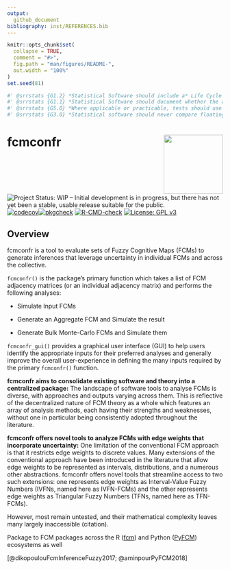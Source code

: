 ```yaml
---
output: 
  github_document
bibliography: inst/REFERENCES.bib
---
```


<!-- README.md is generated from README.Rmd. Please edit that file -->

```r
knitr::opts_chunk$set(
  collapse = TRUE,
  comment = "#>",
  fig.path = "man/figures/README-",
  out.width = "100%"
)
set.seed(81)
```

```r
#' @srrstats {G1.2} *Statistical Software should include a* Life Cycle Statement *describing current and anticipated future states of development.*
#' @srrstats {G1.1} *Statistical Software should document whether the algorithm(s) it implements are:* - *The first implementation of a novel algorithm*; or - *The first implementation within **R** of an algorithm which has previously been implemented in other languages or contexts*; or - *An improvement on other implementations of similar algorithms in **R***.
#' @srrstats {G5.0} *Where applicable or practicable, tests should use standard data sets with known properties (for example, the [NIST Standard Reference Datasets](https://www.itl.nist.gov/div898/strd/), or data sets provided by other widely-used R packages).*
#' @srrstats {G3.0} *Statistical software should never compare floating point numbers for equality. All numeric equality comparisons should either ensure that they are made between integers, or use appropriate tolerances for approximate equality.*
```

# fcmconfr <a href='https://github.com/bhroston/fcmconfr.git/'><img src="man/figures/logo.png" align="right" height="138"/></a>

<!-- badges: start -->

![Project Status: WIP – Initial development is in progress, but there has not yet been a stable, usable release suitable for the public.](https://www.repostatus.org/badges/latest/wip.svg) [![codecov](https://codecov.io/gh/bhroston/fcmconfr/graph/badge.svg?token=D83LF4TC8D)](https://codecov.io/gh/bhroston/fcmconfr)[![pkgcheck](https://github.com/bhroston/fcmconfr/actions/workflows/pkgcheck.yaml/badge.svg?branch=main)](https://github.com/bhroston/fcmconfr.git/actions?query=workflow%3Apkgcheck) [![R-CMD-check](https://github.com/bhroston/fcmconfr/actions/workflows/check-standard.yaml/badge.svg?branch=main)](https://github.com/bhroston/fcmconfr/actions/workflows/R-CMD-check.yaml) [![License: GPL v3](https://img.shields.io/badge/License-GPLv3-blue.svg)](https://www.gnu.org/licenses/gpl-3.0)

<!-- badges: end -->

## Overview

fcmconfr is a tool to evaluate sets of Fuzzy Cognitive Maps (FCMs) to generate inferences that leverage uncertainty in individual FCMs and across the collective.

`fcmconfr()` is the package's primary function which takes a list of FCM adjacency matrices (or an individual adjacency matrix) and performs the following analyses:

-   Simulate Input FCMs

-   Generate an Aggregate FCM and Simulate the result

-   Generate Bulk Monte-Carlo FCMs and Simulate them

`fcmconfr_gui()` provides a graphical user interface (GUI) to help users identify the appropriate inputs for their preferred analyses and generally improve the overall user-experience in defining the many inputs required by the primary `fcmconfr()` function.

**fcmconfr aims to consolidate existing software and theory into a centralized package:** The landscape of software tools to analyse FCMs is diverse, with approaches and outputs varying across them. This is reflective of the decentralized nature of FCM theory as a whole which features an array of analysis methods, each having their strengths and weaknesses, without one in particular being consistently adopted throughout the literature.

**fcmconfr offers novel tools to analyze FCMs with edge weights that incorporate uncertainty:** One limitation of the conventional FCM approach is that it restricts edge weights to discrete values. Many extensions of the conventional approach have been introduced in the literature that allow edge weights to be represented as intervals, distributions, and a numerous other abstractions. fcmconfr offers novel tools that streamline access to two such extensions: one represents edge weights as Interval-Value Fuzzy Numbers (IVFNs, named here as IVFN-FCMs) and the other represents edge weights as Triangular Fuzzy Numbers (TFNs, named here as TFN-FCMs).

However, most remain untested, and their mathematical complexity leaves many largely inaccessible (citation).

Package to FCM packages across the R ([fcm](https://cran.r-project.org/web/packages/fcm/index.html "CRAN: fcm")) and Python ([PyFCM](https://github.com/payamaminpour/PyFCM.git)) ecosystems as well

[@dikopoulouFcmInferenceFuzzy2017; @aminpourPyFCM2018]
